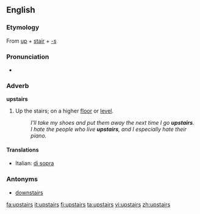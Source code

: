 ==English==

===Etymology===
From [[up]] + [[stair]] + [[-s]]

===Pronunciation===
*{{audio|en-us-upstairs.ogg|Audio (US)}}

===Adverb===
'''upstairs'''
#Up the stairs; on a higher [[floor]] or [[level]].
#:''I'll take my shoes and put them away the next time I go '''upstairs'''.''
#:''I hate the people who live '''upstairs''', and I especially hate their piano.''

====Translations====
{{top}}
*Italian: [[di sopra]]
{{mid}}
{{bottom}}

===Antonyms===
*[[downstairs]]

[[fa:upstairs]]
[[it:upstairs]]
[[fi:upstairs]]
[[ta:upstairs]]
[[vi:upstairs]]
[[zh:upstairs]]